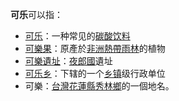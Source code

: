 '''可乐'''可以指：
*[[可乐|可乐]]：一种常见的[[碳酸饮料|碳酸饮料]]
*[[可樂果|可樂果]]：原產於[[非洲|非洲]][[熱帶雨林|熱帶雨林]]的植物
*[[可樂遺址|可樂遺址]]：[[夜郎國|夜郎國]]遺址
*[[可乐乡|可乐乡]]：{{PRC admin/fullname|52/05/27/210/000|3}}下辖的一个[[乡镇|乡镇]]级行政单位
*可樂：[[台灣|台灣]][[花蓮縣|花蓮縣]][[秀林鄉|秀林鄉]]的一個地名。


{{disambig|Cat=二字消歧义}}